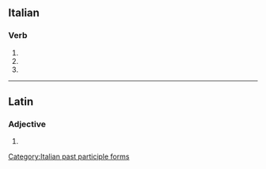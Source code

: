 ==Italian==

===Verb===
{{head|it|verb form}}

# {{inflection of|it|falsificare||2|p|pres|indc}}
# {{inflection of|it|falsificare||2|p|impr}}
# {{feminine plural of|it|falsificato}}

[[Category:Italian past participle forms]]

----

==Latin==

===Adjective===
{{la-adj-form|falsificāte}}

# {{inflection of|la|falsificātus||voc|m|s}}